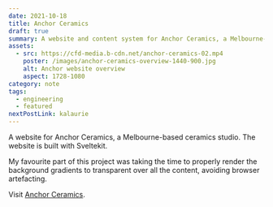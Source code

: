 ```yaml
---
date: 2021-10-18
title: Anchor Ceramics
draft: true
summary: A website and content system for Anchor Ceramics, a Melbourne-based ceramics studio.
assets:
  - src: https://cfd-media.b-cdn.net/anchor-ceramics-02.mp4
    poster: /images/anchor-ceramics-overview-1440-900.jpg
    alt: Anchor website overview
    aspect: 1728-1080
category: note
tags:
  - engineering
  - featured
nextPostLink: kalaurie
---
```


<MediaDialogVideo
  aspect="1729-1080"
  src="https://cfd-media.b-cdn.net/anchor-ceramics-02.mp4"
  poster="/images/anchor-ceramics-overview-1440-900.jpg"
/>

A website for Anchor Ceramics, a Melbourne-based ceramics studio. The website is built with Sveltekit.

My favourite part of this project was taking the time to properly render the background gradients to transparent over all the content, avoiding browser artefacting.

<MediaDialogImage
  border={false}
  src="/images/anchor-ceramics-detail-1600-1000.jpg"
  alt="Detail of the gradient background"
  aspect="1600-1000"
  width={1600}
  height={1000}
/>

Visit [Anchor Ceramics](https://www.anchorceramics.com/).
